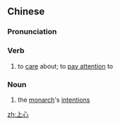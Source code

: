==Chinese==
{{zh-forms}}

===Pronunciation===
{{zh-pron
|m=shàngxīn
|c=soeng6-5 sam1
|cat=v,n
}}

===Verb===
{{zh-verb}}

# to [[care]] about; to [[pay attention]] to
#: {{zh-x|從 一切 '''上{soeng5}心''' 到 都 當{dong3}作 未 發生|From '''caring''' about everything to pretending that they all had never happened|C-LIT}}

===Noun===
{{zh-noun}}

# {{lb|zh|archaic}} the [[monarch]]'s [[intention]]s

[[zh:上心]]